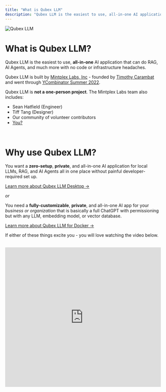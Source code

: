```yaml
---
title: "What is Qubex LLM"
description: "Qubex LLM is the easiest to use, all-in-one AI application that can do RAG, AI Agents, and much more with no code or infrastructure headaches."
---
```



<Image
  src="/images/getting-started/introduction/header-image.png"
  height={1080}
  width={1920}
  quality={100}
  alt="Qubex LLM"
/>

# What is Qubex LLM?

Qubex LLM is the easiest to use, **all-in-one** AI application that can do RAG, AI Agents, and much more with no code or infrastructure headaches.

Qubex LLM is built by [Mintplex Labs, Inc](https://github.com/Mintplex-Labs) - founded by [Timothy Carambat](https://twitter.com/tcarambat) and went through [YCombinator Summer 2022](https://www.ycombinator.com/companies/mintplex-labs).

Qubex LLM is **not a one-person project**. The Mintplex Labs team also includes:

- Sean Hatfield (Engineer)
- Tiff Tang (Designer)
- Our community of volunteer contributors
- [You?](https://www.ycombinator.com/companies/mintplex-labs/jobs)

<br />

# Why use Qubex LLM?

You want a **zero-setup**, **private**, and all-in-one AI application for local LLMs, RAG, and AI Agents all in one place without painful developer-required set up.

[Learn more about Qubex LLM Desktop &rarr;](installation-desktop/overview)

_or_

You need a **fully-customizable**, **private**, and all-in-one AI app for your _business or organization_ that is basically a full ChatGPT with permissioning but with any LLM, embedding model, or vector database.

[Learn more about Qubex LLM for Docker &rarr;](installation-docker/local-docker)

If either of these things excite you - you will love watching the video below.

<br />

<iframe
  width="100%"
  height="450"
  src="https://www.youtube.com/embed/-Rs8-M-xBFI?si=IdsgmFwdJuouqeMd"
  title="YouTube video player"
  frameborder="0"
  allow="accelerometer; autoplay; clipboard-write; encrypted-media; gyroscope; picture-in-picture; web-share"
  referrerpolicy="strict-origin-when-cross-origin"
  allowfullscreen
></iframe>
